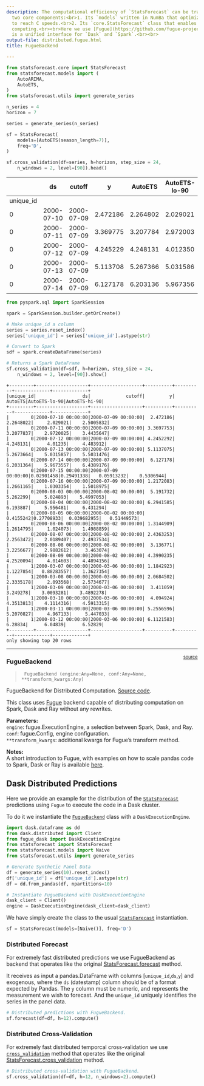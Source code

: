 ```yaml
---
description: The computational efficiency of `StatsForecast` can be tracked to its
  two core components:<br>1. Its `models` written in NumBa that optimizes Python code
  to reach C speeds.<br>2. Its `core.StatsForecast` class that enables distributed
  computing.<br><br>Here we use [Fugue](https://github.com/fugue-project/fugue) which
  is a unified interface for `Dask` and `Spark`.<br><br>
output-file: distributed.fugue.html
title: FugueBackend

---
```


```python
from statsforecast.core import StatsForecast
from statsforecast.models import ( 
    AutoARIMA,
    AutoETS,
)
from statsforecast.utils import generate_series

n_series = 4
horizon = 7

series = generate_series(n_series)

sf = StatsForecast(
    models=[AutoETS(season_length=7)],
    freq='D',
)

sf.cross_validation(df=series, h=horizon, step_size = 24,
    n_windows = 2, level=[90]).head()
```

|           | ds         | cutoff     | y        | AutoETS  | AutoETS-lo-90 | AutoETS-hi-90 |
|-----------|------------|------------|----------|----------|---------------|---------------|
| unique_id |            |            |          |          |               |               |
| 0         | 2000-07-10 | 2000-07-09 | 2.472186 | 2.264802 | 2.029021      | 2.500583      |
| 0         | 2000-07-11 | 2000-07-09 | 3.369775 | 3.207784 | 2.972003      | 3.443565      |
| 0         | 2000-07-12 | 2000-07-09 | 4.245229 | 4.248131 | 4.012350      | 4.483912      |
| 0         | 2000-07-13 | 2000-07-09 | 5.113708 | 5.267366 | 5.031586      | 5.503148      |
| 0         | 2000-07-14 | 2000-07-09 | 6.127178 | 6.203136 | 5.967356      | 6.438918      |

```python
from pyspark.sql import SparkSession

spark = SparkSession.builder.getOrCreate()

# Make unique_id a column
series = series.reset_index()
series['unique_id'] = series['unique_id'].astype(str)

# Convert to Spark
sdf = spark.createDataFrame(series)

# Returns a Spark DataFrame
sf.cross_validation(df=sdf, h=horizon, step_size = 24,
    n_windows = 2, level=[90]).show()
```

``` text
+---------+-------------------+-------------------+----------+----------+-------------+-------------+
|unique_id|                 ds|             cutoff|         y|   AutoETS|AutoETS-lo-90|AutoETS-hi-90|
+---------+-------------------+-------------------+----------+----------+-------------+-------------+
|        0|2000-07-10 00:00:00|2000-07-09 00:00:00|  2.472186| 2.2648022|     2.029021|    2.5005832|
|        0|2000-07-11 00:00:00|2000-07-09 00:00:00| 3.3697753| 3.2077837|    2.9720025|    3.4435647|
|        0|2000-07-12 00:00:00|2000-07-09 00:00:00| 4.2452292|  4.248131|      4.01235|     4.483912|
|        0|2000-07-13 00:00:00|2000-07-09 00:00:00| 5.1137075| 5.2673664|    5.0315857|    5.5031476|
|        0|2000-07-14 00:00:00|2000-07-09 00:00:00|  6.127178| 6.2031364|    5.9673557|    6.4389176|
|        0|2000-07-15 00:00:00|2000-07-09 00:00:00|0.02901458|0.29491338|   0.05913232|    0.5306944|
|        0|2000-07-16 00:00:00|2000-07-09 00:00:00| 1.2172083| 1.2661165|    1.0303354|    1.5018975|
|        0|2000-08-03 00:00:00|2000-08-02 00:00:00|  5.191732|  5.262299|     5.024893|    5.4997053|
|        0|2000-08-04 00:00:00|2000-08-02 00:00:00| 6.2941585|  6.193887|     5.956481|     6.431294|
|        0|2000-08-05 00:00:00|2000-08-02 00:00:00| 0.4155242|0.27708933|  0.039682955|   0.51449573|
|        0|2000-08-06 00:00:00|2000-08-02 00:00:00| 1.3144909| 1.2614795|     1.024073|    1.4988859|
|        0|2000-08-07 00:00:00|2000-08-02 00:00:00| 2.4363253| 2.2563472|    2.0189407|    2.4937534|
|        0|2000-08-08 00:00:00|2000-08-02 00:00:00|  3.136771| 3.2256677|    2.9882612|     3.463074|
|        0|2000-08-09 00:00:00|2000-08-02 00:00:00| 4.3990235| 4.2520094|     4.014603|    4.4894156|
|        1|2000-03-07 00:00:00|2000-03-06 00:00:00| 1.1842923| 1.1227854|   0.88283557|    1.3627354|
|        1|2000-03-08 00:00:00|2000-03-06 00:00:00| 2.0684502| 2.3335178|     2.093568|    2.5734677|
|        1|2000-03-09 00:00:00|2000-03-06 00:00:00|  3.411059|  3.249278|    3.0093281|    3.4892278|
|        1|2000-03-10 00:00:00|2000-03-06 00:00:00|  4.094924| 4.3513813|    4.1114316|    4.5913315|
|        1|2000-03-11 00:00:00|2000-03-06 00:00:00| 5.2556596| 5.2070827|     4.967133|     5.447033|
|        1|2000-03-12 00:00:00|2000-03-06 00:00:00| 6.1121583|   6.28834|      6.04839|      6.52829|
+---------+-------------------+-------------------+----------+----------+-------------+-------------+
only showing top 20 rows
```

------------------------------------------------------------------------

<a
href="https://github.com/Nixtla/statsforecast/blob/main/statsforecast/distributed/fugue.py#L48"
target="_blank" style="float:right; font-size:smaller">source</a>

### FugueBackend

> ``` text
>  FugueBackend (engine:Any=None, conf:Any=None, **transform_kwargs:Any)
> ```

FugueBackend for Distributed Computation. [Source
code](https://github.com/Nixtla/statsforecast/blob/main/statsforecast/distributed/fugue.py).

This class uses [Fugue](https://github.com/fugue-project/fugue) backend
capable of distributing computation on Spark, Dask and Ray without any
rewrites.

**Parameters:**<br> `engine`: fugue.ExecutionEngine, a selection between
Spark, Dask, and Ray.<br> `conf`: fugue.Config, engine
configuration.<br> `**transform_kwargs`: additional kwargs for Fugue’s
transform method.<br>

**Notes:**<br> A short introduction to Fugue, with examples on how to
scale pandas code to Spark, Dask or Ray is available
[here](https://fugue-tutorials.readthedocs.io/tutorials/quick_look/ten_minutes.html).

## Dask Distributed Predictions

Here we provide an example for the distribution of the
[`StatsForecast`](https://Nixtla.github.io/statsforecast/src/core/core.html#statsforecast)
predictions using `Fugue` to execute the code in a Dask cluster.

To do it we instantiate the
[`FugueBackend`](https://Nixtla.github.io/statsforecast/src/core/distributed.fugue.html#fuguebackend)
class with a `DaskExecutionEngine`.

```python
import dask.dataframe as dd
from dask.distributed import Client
from fugue_dask import DaskExecutionEngine
from statsforecast import StatsForecast
from statsforecast.models import Naive
from statsforecast.utils import generate_series

# Generate Synthetic Panel Data
df = generate_series(10).reset_index()
df['unique_id'] = df['unique_id'].astype(str)
df = dd.from_pandas(df, npartitions=10)

# Instantiate FugueBackend with DaskExecutionEngine
dask_client = Client()
engine = DaskExecutionEngine(dask_client=dask_client)
```

We have simply create the class to the usual
[`StatsForecast`](https://Nixtla.github.io/statsforecast/src/core/core.html#statsforecast)
instantiation.

```python
sf = StatsForecast(models=[Naive()], freq='D')
```

### Distributed Forecast

For extremely fast distributed predictions we use FugueBackend as
backend that operates like the original
[StatsForecast.forecast](https://nixtla.github.io/statsforecast/core.html#statsforecast.forecast)
method.

It receives as input a pandas.DataFrame with columns
\[`unique_id`,`ds`,`y`\] and exogenous, where the `ds` (datestamp)
column should be of a format expected by Pandas. The `y` column must be
numeric, and represents the measurement we wish to forecast. And the
`unique_id` uniquely identifies the series in the panel data.

```python
# Distributed predictions with FugueBackend.
sf.forecast(df=df, h=12).compute()
```

### Distributed Cross-Validation

For extremely fast distributed temporcal cross-validation we use
[`cross_validation`](https://Nixtla.github.io/statsforecast/src/distributed.utils.html#cross_validation)
method that operates like the original
[StatsForecast.cross_validation](https://nixtla.github.io/statsforecast/core.html#statsforecast)
method.

```python
# Distributed cross-validation with FugueBackend.
sf.cross_validation(df=df, h=12, n_windows=2).compute()
```

